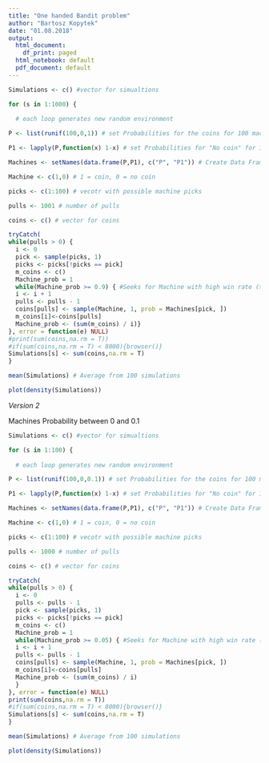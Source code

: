 ```yaml
---
title: "One handed Bandit problem"
author: "Bartosz Kopytek"
date: "01.08.2018"
output:
  html_document:
    df_print: paged
  html_notebook: default
  pdf_document: default
---
```


```r

Simulations <- c() #vector for simualtions

for (s in 1:1000) {
  
  # each loop generates new random environment

P <- list(runif(100,0,1)) # set Probabilities for the coins for 100 machines

P1 <- lapply(P,function(x) 1-x) # set Probabilities for "No coin" for 100 machines

Machines <- setNames(data.frame(P,P1), c("P", "P1")) # Create Data Frame with the machines

Machine <- c(1,0) # 1 = coin, 0 = no coin

picks <- c(1:100) # vecotr with possible machine picks

pulls <- 1001 # number of pulls

coins <- c() # vector for coins

tryCatch(
while(pulls > 0) {
  i <- 0
  pick <- sample(picks, 1)
  picks <- picks[!picks == pick]
  m_coins <- c()
  Machine_prob = 1
  while(Machine_prob >= 0.9) { #Seeks for Machine with high win rate (> 0.9) #TBD could find optimal num. via sampling methods
  i <- i + 1
  pulls <- pulls - 1
  coins[pulls] <- sample(Machine, 1, prob = Machines[pick, ])
  m_coins[i]<-coins[pulls]
  Machine_prob <- (sum(m_coins) / i)}
}, error = function(e) NULL)
#print(sum(coins,na.rm = T))
#if(sum(coins,na.rm = T) < 8000){browser()}
Simulations[s] <- sum(coins,na.rm = T)
}

mean(Simulations) # Average from 100 simulations

plot(density(Simulations))

```

*Version 2*

Machines Probability between 0 and 0.1

```r

Simulations <- c() #vector for simualtions

for (s in 1:100) {
  
  # each loop generates new random environment

P <- list(runif(100,0,0.1)) # set Probabilities for the coins for 100 machines

P1 <- lapply(P,function(x) 1-x) # set Probabilities for "No coin" for 100 machines

Machines <- setNames(data.frame(P,P1), c("P", "P1")) # Create Data Frame with the machines

Machine <- c(1,0) # 1 = coin, 0 = no coin

picks <- c(1:100) # vecotr with possible machine picks

pulls <- 1000 # number of pulls

coins <- c() # vector for coins

tryCatch(
while(pulls > 0) {
  i <- 0
  pulls <- pulls - 1
  pick <- sample(picks, 1)
  picks <- picks[!picks == pick]
  m_coins <- c()
  Machine_prob = 1
  while(Machine_prob >= 0.05) { #Seeks for Machine with high win rate (> 0.05)
  i <- i + 1
  pulls <- pulls - 1
  coins[pulls] <- sample(Machine, 1, prob = Machines[pick, ])
  m_coins[i]<-coins[pulls]
  Machine_prob <- (sum(m_coins) / i)
  }
}, error = function(e) NULL)
print(sum(coins,na.rm = T))
#if(sum(coins,na.rm = T) < 8000){browser()}
Simulations[s] <- sum(coins,na.rm = T)
}

mean(Simulations) # Average from 100 simulations

plot(density(Simulations))

```
